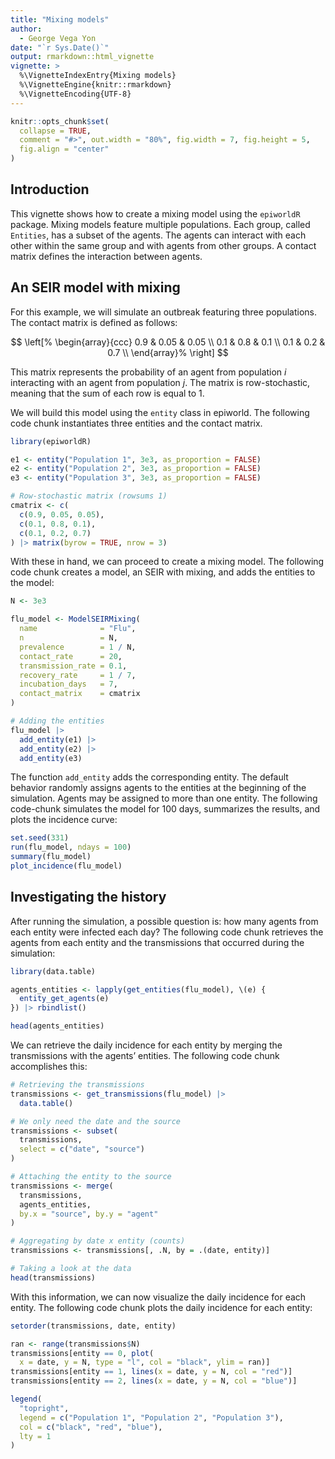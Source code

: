 ```yaml
---
title: "Mixing models"
author:
  - George Vega Yon
date: "`r Sys.Date()`"
output: rmarkdown::html_vignette
vignette: >
  %\VignetteIndexEntry{Mixing models}
  %\VignetteEngine{knitr::rmarkdown}
  %\VignetteEncoding{UTF-8}
---
```


```r
knitr::opts_chunk$set(
  collapse = TRUE,
  comment = "#>", out.width = "80%", fig.width = 7, fig.height = 5,
  fig.align = "center"
)
```

## Introduction

This vignette shows how to create a mixing model using the `epiworldR` package. Mixing models feature multiple populations. Each group, called `Entities`, has a subset of the agents. The agents can interact with each other within the same group and with agents from other groups. A contact matrix defines the interaction between agents.

## An SEIR model with mixing

For this example, we will simulate an outbreak featuring three populations. The contact matrix is defined as follows:

$$
\left[%
\begin{array}{ccc}
0.9 & 0.05 & 0.05 \\
0.1 & 0.8 & 0.1 \\
0.1 & 0.2 & 0.7 \\
\end{array}%
\right]
$$

This matrix represents the probability of an agent from population $i$ interacting with an agent from population $j$. The matrix is row-stochastic, meaning that the sum of each row is equal to 1.

We will build this model using the `entity` class in epiworld. The following code chunk instantiates three entities and the contact matrix.

```r
library(epiworldR)

e1 <- entity("Population 1", 3e3, as_proportion = FALSE)
e2 <- entity("Population 2", 3e3, as_proportion = FALSE)
e3 <- entity("Population 3", 3e3, as_proportion = FALSE)

# Row-stochastic matrix (rowsums 1)
cmatrix <- c(
  c(0.9, 0.05, 0.05),
  c(0.1, 0.8, 0.1),
  c(0.1, 0.2, 0.7)
) |> matrix(byrow = TRUE, nrow = 3)
```

With these in hand, we can proceed to create a mixing model. The following code chunk creates a model, an SEIR with mixing, and adds the entities to the model:

```r
N <- 3e3

flu_model <- ModelSEIRMixing(
  name              = "Flu",
  n                 = N,
  prevalence        = 1 / N,
  contact_rate      = 20,
  transmission_rate = 0.1,
  recovery_rate     = 1 / 7,
  incubation_days   = 7,
  contact_matrix    = cmatrix
)

# Adding the entities 
flu_model |>
  add_entity(e1) |>
  add_entity(e2) |>
  add_entity(e3)
```

The function `add_entity` adds the corresponding entity. The default behavior randomly assigns agents to the entities at the beginning of the simulation. Agents may be assigned to more than one entity. The following code-chunk simulates the model for 100 days, summarizes the results, and plots the incidence curve:

```r
set.seed(331)
run(flu_model, ndays = 100)
summary(flu_model)
plot_incidence(flu_model)
```

## Investigating the history

After running the simulation, a possible question is: how many agents from each entity were infected each day? The following code chunk retrieves the agents from each entity and the transmissions that occurred during the simulation:

```r
library(data.table)

agents_entities <- lapply(get_entities(flu_model), \(e) {
  entity_get_agents(e)
}) |> rbindlist()

head(agents_entities)
```

We can retrieve the daily incidence for each entity by merging the transmissions with the agents' entities. The following code chunk accomplishes this:

```r
# Retrieving the transmissions
transmissions <- get_transmissions(flu_model) |>
  data.table()

# We only need the date and the source
transmissions <- subset(
  transmissions,
  select = c("date", "source")
)

# Attaching the entity to the source
transmissions <- merge(
  transmissions,
  agents_entities,
  by.x = "source", by.y = "agent"
)

# Aggregating by date x entity (counts)
transmissions <- transmissions[, .N, by = .(date, entity)]

# Taking a look at the data
head(transmissions)
```

With this information, we can now visualize the daily incidence for each entity. The following code chunk plots the daily incidence for each entity:

```r
setorder(transmissions, date, entity)

ran <- range(transmissions$N)
transmissions[entity == 0, plot(
  x = date, y = N, type = "l", col = "black", ylim = ran)]
transmissions[entity == 1, lines(x = date, y = N, col = "red")]
transmissions[entity == 2, lines(x = date, y = N, col = "blue")]

legend(
  "topright",
  legend = c("Population 1", "Population 2", "Population 3"),
  col = c("black", "red", "blue"),
  lty = 1
)
```